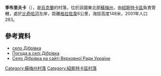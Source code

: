 {{coord|52|6|55|N|33|35|53|E|scale:100000|display=title}}

'''季布里夫卡'''（{{lang-uk|Дібрівка}}），是[[烏克蘭|烏克蘭]]的村落，位於該國東北部[[蘇梅州|蘇梅州]]，由[[紹斯特卡區|紹斯特卡區]]負責管轄，處於[[比奇哈河|比奇哈河]]左岸，距離[[格拉佐韋|格拉佐韋]]6公里，海拔高度148米，2001年人口283。

==參考資料==
* [http://w1.c1.rada.gov.ua/pls/z7503/A005?rdat1=11.09.2013&rf7571=30359 село Дібрівка]
* [http://weather.in.ua/ua/symskaja/6727 Погода в селі Дібрівка]{{Wayback|url=http://weather.in.ua/ua/symskaja/6727 |date=20111219234927 }}
* [http://w1.c1.rada.gov.ua/pls/z7503/A005?rdat1=11.09.2013&rf7571=30359 Село Дібрівка на сайті Верховної Ради України]

{{DEFAULTSORT:Дібрівка}}
[[Category:蘇梅州村落|Category:蘇梅州村落]]
[[Category:紹斯特卡區村落|Category:紹斯特卡區村落]]


{{Sumy-geo-stub}}